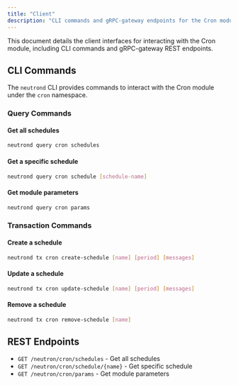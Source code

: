```yaml
---
title: "Client"
description: "CLI commands and gRPC-gateway endpoints for the Cron module"
---
```


This document details the client interfaces for interacting with the Cron module, including CLI commands and gRPC-gateway REST endpoints.

## CLI Commands

The `neutrond` CLI provides commands to interact with the Cron module under the `cron` namespace.

### Query Commands

#### Get all schedules

```bash
neutrond query cron schedules
```

#### Get a specific schedule

```bash
neutrond query cron schedule [schedule-name]
```

#### Get module parameters

```bash
neutrond query cron params
```

### Transaction Commands

#### Create a schedule

```bash
neutrond tx cron create-schedule [name] [period] [messages]
```

#### Update a schedule

```bash
neutrond tx cron update-schedule [name] [period] [messages]
```

#### Remove a schedule

```bash
neutrond tx cron remove-schedule [name]
```

## REST Endpoints

- `GET /neutron/cron/schedules` - Get all schedules
- `GET /neutron/cron/schedule/{name}` - Get specific schedule
- `GET /neutron/cron/params` - Get module parameters 